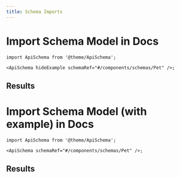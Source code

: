 ```yaml
---
title: Schema Imports
---
```



# Import Schema Model in Docs

```tsx
import ApiSchema from '@theme/ApiSchema';

<ApiSchema hideExample schemaRef="#/components/schemas/Pet" />;
```

## Results

<ApiSchema hideExample schemaRef="#/components/schemas/Pet" />

# Import Schema Model (with example) in Docs

```tsx
import ApiSchema from '@theme/ApiSchema';

<ApiSchema schemaRef="#/components/schemas/Pet" />;
```

## Results

<ApiSchema schemaRef="#/components/schemas/Pet" />
